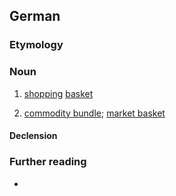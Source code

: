 ==German==

===Etymology===
{{affix|de|Ware|-n-|Korb}}

===Noun===
{{de-noun|m|Warenkorbs|gen2=Warenkorbes|Warenkörbe}}

# [[shopping]] [[basket]]
# {{lb|de|economics}} [[commodity bundle]]; [[market basket]]

====Declension====
{{de-decl-noun-m|(e)s|pl=Warenkörbe}}

===Further reading===
* {{R:Duden}}